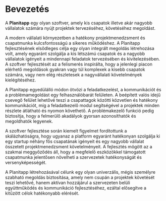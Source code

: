 # Bevezetés

A **Planitapp** egy olyan szoftver, amely kis csapatok illetve akár nagyobb vállalatok számára nyújt projektek tervezéséhez, követéséhez megoldást.

A modern vállalati környezetben a hatékony projektmenedzsment és csapatmunka kulcsfontosságú a sikeres működéshez. A Planitapp fejlesztésének elsődleges célja egy olyan integrált megoldás létrehozása volt, amely egyaránt szolgálja a kis létszámú csapatok és a nagyobb vállalatok igényeit a mindennapi feladatok tervezésében és kivitelezésében. A szoftver fejlesztését az a felismerés inspirálta, hogy a jelenlegi piacon elérhető megoldások gyakran vagy túl komplexek a kisebb csapatok számára, vagy nem elég részletesek a nagyvállalati követelmények kielégítéséhez.

A Planitapp egyedülálló módon ötvözi a feladatkezelést, a kommunikációt és a problémamegoldást egy felhasználóbarát felületen. A beépített valós idejű csevegő felület lehetővé teszi a csapattagok közötti közvetlen és hatékony kommunikációt, míg a feladatkezelő modul segítségével a projektek minden részlete átlátható és nyomon követhető. A problémakezelő funkció pedig biztosítja, hogy a felmerülő akadályok gyorsan azonosíthatók és megoldhatók legyenek.

A szoftver fejlesztése során kiemelt figyelmet fordítottunk a skálázhatóságra, hogy ugyanaz a platform egyaránt hatékonyan szolgálja ki egy startup néhány fős csapatának igényeit és egy nagyobb vállalat összetett projektmenedzsment követelményeit. A fejlesztés mögött az a szakmai meggyőződés áll, hogy a megfelelő eszközökkel támogatott csapatmunka jelentősen növelheti a szervezetek hatékonyságát és versenyképességét.

A Planitapp létrehozásával célunk egy olyan univerzális, mégis személyre szabható megoldás biztosítása, amely nem csupán a projektek követését teszi lehetővé, hanem aktívan hozzájárul a szervezeten belüli együttműködés és kommunikáció fejlesztéséhez, ezáltal elősegítve a kitűzött célok hatékonyabb elérését.
